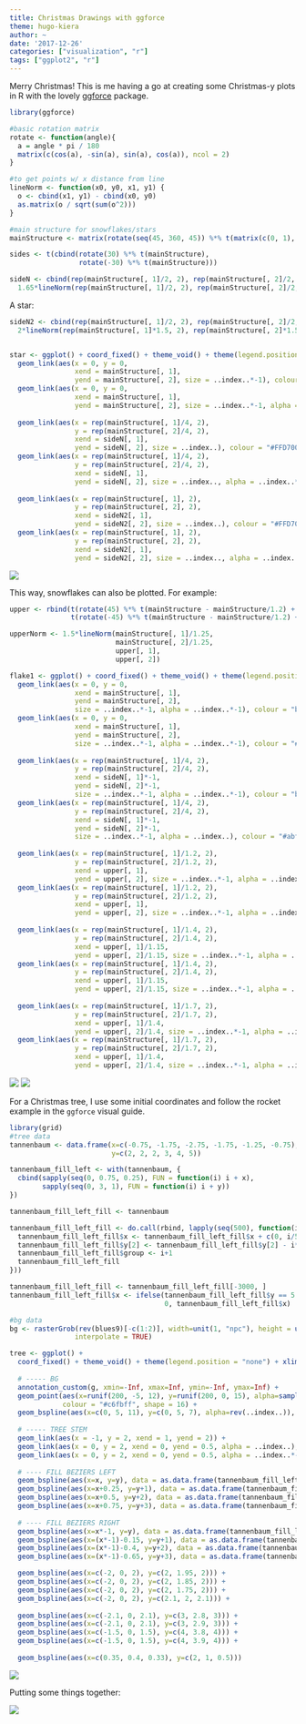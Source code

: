 ```yaml
---
title: Christmas Drawings with ggforce
theme: hugo-kiera
author: ~
date: '2017-12-26'
categories: ["visualization", "r"]
tags: ["ggplot2", "r"]
---
```


Merry Christmas! This is me having a go at creating some Christmas-y plots in R with the lovely [ggforce](https://cran.r-project.org/web/packages/ggforce/vignettes/Visual_Guide.html) package.

```r
library(ggforce)

#basic rotation matrix
rotate <- function(angle){
  a = angle * pi / 180
  matrix(c(cos(a), -sin(a), sin(a), cos(a)), ncol = 2)
}

#to get points w/ x distance from line
lineNorm <- function(x0, y0, x1, y1) {
  o <- cbind(x1, y1) - cbind(x0, y0)
  as.matrix(o / sqrt(sum(o^2)))
}

#main structure for snowflakes/stars
mainStructure <- matrix(rotate(seq(45, 360, 45)) %*% t(matrix(c(0, 1), ncol = 2)), ncol = 2, byrow = F)

sides <- t(cbind(rotate(30) %*% t(mainStructure),
                 rotate(-30) %*% t(mainStructure)))

sideN <- cbind(rep(mainStructure[, 1]/2, 2), rep(mainStructure[, 2]/2, 2)) + 
  1.65*lineNorm(rep(mainStructure[, 1]/2, 2), rep(mainStructure[, 2]/2, 2), sides[, 1]/2, sides[, 2]/2)
```

A star:

```r
sideN2 <- cbind(rep(mainStructure[, 1]/2, 2), rep(mainStructure[, 2]/2, 2)) + 
  2*lineNorm(rep(mainStructure[, 1]*1.5, 2), rep(mainStructure[, 2]*1.5, 2), sides[, 1], sides[, 2])


star <- ggplot() + coord_fixed() + theme_void() + theme(legend.position = "none") +
  geom_link(aes(x = 0, y = 0, 
                xend = mainStructure[, 1], 
                yend = mainStructure[, 2], size = ..index..*-1), colour = "#FFD700") +
  geom_link(aes(x = 0, y = 0, 
                xend = mainStructure[, 1], 
                yend = mainStructure[, 2], size = ..index..*-1, alpha = ..index..), colour = "#ffeb7f") +
  
  geom_link(aes(x = rep(mainStructure[, 1]/4, 2),
                y = rep(mainStructure[, 2]/4, 2),
                xend = sideN[, 1],
                yend = sideN[, 2], size = ..index..), colour = "#FFD700") +
  geom_link(aes(x = rep(mainStructure[, 1]/4, 2),
                y = rep(mainStructure[, 2]/4, 2),
                xend = sideN[, 1],
                yend = sideN[, 2], size = ..index.., alpha = ..index..*-1), colour = "#fff7cc") +
  
  geom_link(aes(x = rep(mainStructure[, 1], 2),
                y = rep(mainStructure[, 2], 2),
                xend = sideN2[, 1],
                yend = sideN2[, 2], size = ..index..), colour = "#FFD700") +
  geom_link(aes(x = rep(mainStructure[, 1], 2),
                y = rep(mainStructure[, 2], 2),
                xend = sideN2[, 1],
                yend = sideN2[, 2], size = ..index.., alpha = ..index..), colour = "#fff7cc")
```

![](/img/christmas-drawings-ggforce/ggforce-star.png)

This way, snowflakes can also be plotted. For example:

```r
upper <- rbind(t(rotate(45) %*% t(mainStructure - mainStructure/1.2) + t(mainStructure/1.2)),
               t(rotate(-45) %*% t(mainStructure - mainStructure/1.2) + t(mainStructure/1.2)))

upperNorm <- 1.5*lineNorm(mainStructure[, 1]/1.25,
                          mainStructure[, 2]/1.25,
                          upper[, 1],
                          upper[, 2])

flake1 <- ggplot() + coord_fixed() + theme_void() + theme(legend.position = "none") +
  geom_link(aes(x = 0, y = 0, 
                xend = mainStructure[, 1], 
                yend = mainStructure[, 2], 
                size = ..index..*-1, alpha = ..index..*-1), colour = "blue") +
  geom_link(aes(x = 0, y = 0, 
                xend = mainStructure[, 1], 
                yend = mainStructure[, 2], 
                size = ..index..*-1, alpha = ..index..*-1), colour = "#c6fbff") +
  
  geom_link(aes(x = rep(mainStructure[, 1]/4, 2),
                y = rep(mainStructure[, 2]/4, 2),
                xend = sideN[, 1]*-1,
                yend = sideN[, 2]*-1,
                size = ..index..*-1, alpha = ..index..*-1), colour = "blue") +
  geom_link(aes(x = rep(mainStructure[, 1]/4, 2),
                y = rep(mainStructure[, 2]/4, 2),
                xend = sideN[, 1]*-1,
                yend = sideN[, 2]*-1,
                size = ..index..*-1, alpha = ..index..), colour = "#abf0ff") +
  
  geom_link(aes(x = rep(mainStructure[, 1]/1.2, 2),
                y = rep(mainStructure[, 2]/1.2, 2),
                xend = upper[, 1],
                yend = upper[, 2], size = ..index..*-1, alpha = ..index..), colour = "blue") +
  geom_link(aes(x = rep(mainStructure[, 1]/1.2, 2),
                y = rep(mainStructure[, 2]/1.2, 2),
                xend = upper[, 1],
                yend = upper[, 2], size = ..index..*-1, alpha = ..index..), colour = "#c6fbff") +
  
  geom_link(aes(x = rep(mainStructure[, 1]/1.4, 2),
                y = rep(mainStructure[, 2]/1.4, 2),
                xend = upper[, 1]/1.15,
                yend = upper[, 2]/1.15, size = ..index..*-1, alpha = ..index..), colour = "blue") +
  geom_link(aes(x = rep(mainStructure[, 1]/1.4, 2),
                y = rep(mainStructure[, 2]/1.4, 2),
                xend = upper[, 1]/1.15,
                yend = upper[, 2]/1.15, size = ..index..*-1, alpha = ..index..), colour = "#c6fbff") +
  
  geom_link(aes(x = rep(mainStructure[, 1]/1.7, 2),
                y = rep(mainStructure[, 2]/1.7, 2),
                xend = upper[, 1]/1.4,
                yend = upper[, 2]/1.4, size = ..index..*-1, alpha = ..index..), colour = "blue") +
  geom_link(aes(x = rep(mainStructure[, 1]/1.7, 2),
                y = rep(mainStructure[, 2]/1.7, 2),
                xend = upper[, 1]/1.4,
                yend = upper[, 2]/1.4, size = ..index..*-1, alpha = ..index..), colour = "#c6fbff")
```

![](/img/christmas-drawings-ggforce/ggforce-flake1.png)
![](/img/christmas-drawings-ggforce/ggforce-flake2.png)

For a Christmas tree, I use some initial coordinates and follow the rocket example in the `ggforce` visual guide.

```r
library(grid)
#tree data
tannenbaum <- data.frame(x=c(-0.75, -1.75, -2.75, -1.75, -1.25, -0.75),
                         y=c(2, 2, 2, 3, 4, 5))

tannenbaum_fill_left <- with(tannenbaum, {
  cbind(sapply(seq(0, 0.75, 0.25), FUN = function(i) i + x),
        sapply(seq(0, 3, 1), FUN = function(i) i + y))
})

tannenbaum_fill_left_fill <- tannenbaum

tannenbaum_fill_left_fill <- do.call(rbind, lapply(seq(500), function(i) {
  tannenbaum_fill_left_fill$x <- tannenbaum_fill_left_fill$x + c(0, i/500)
  tannenbaum_fill_left_fill$y[2] <- tannenbaum_fill_left_fill$y[2] - i*0.3/500
  tannenbaum_fill_left_fill$group <- i+1
  tannenbaum_fill_left_fill
}))

tannenbaum_fill_left_fill <- tannenbaum_fill_left_fill[-3000, ]
tannenbaum_fill_left_fill$x <- ifelse(tannenbaum_fill_left_fill$y == 5 & tannenbaum_fill_left_fill$x > 0,
                                      0, tannenbaum_fill_left_fill$x)

#bg data
bg <- rasterGrob(rev(blues9)[-c(1:2)], width=unit(1, "npc"), height = unit(1, "npc"), 
                interpolate = TRUE)

tree <- ggplot() + 
  coord_fixed() + theme_void() + theme(legend.position = "none") + xlim(-5, 12) + ylim(0, 15) + 
  
  # ----- BG
  annotation_custom(g, xmin=-Inf, xmax=Inf, ymin=-Inf, ymax=Inf) +
  geom_point(aes(x=runif(200, -5, 12), y=runif(200, 0, 15), alpha=sample(1:10, 200, replace=TRUE)),
             colour = "#c6fbff", shape = 16) +
  geom_bspline(aes(x=c(0, 5, 11), y=c(0, 5, 7), alpha=rev(..index..)), size = 2, colour="gold") +
  
  # ----- TREE STEM
  geom_link(aes(x = -1, y = 2, xend = 1, yend = 2)) +
  geom_link(aes(x = 0, y = 2, xend = 0, yend = 0.5, alpha = ..index..), colour = "#262118", size = 15, n = 200) +
  geom_link(aes(x = 0, y = 2, xend = 0, yend = 0.5, alpha = ..index..*-2), colour = "#53350A", size = 15, n = 200) +
  
  # ---- FILL BEZIERS LEFT
  geom_bspline(aes(x=x, y=y), data = as.data.frame(tannenbaum_fill_left_fill), colour = "#222721") +
  geom_bspline(aes(x=x+0.25, y=y+1), data = as.data.frame(tannenbaum_fill_left_fill), colour = "#075600") +
  geom_bspline(aes(x=x+0.5, y=y+2), data = as.data.frame(tannenbaum_fill_left_fill), colour = "#222721") +
  geom_bspline(aes(x=x+0.75, y=y+3), data = as.data.frame(tannenbaum_fill_left_fill), colour = "#075600") +
  
  # ---- FILL BEZIERS RIGHT
  geom_bspline(aes(x=x*-1, y=y), data = as.data.frame(tannenbaum_fill_left_fill), colour = "#075600") +
  geom_bspline(aes(x=(x*-1)-0.15, y=y+1), data = as.data.frame(tannenbaum_fill_left_fill), colour = "#222721") +
  geom_bspline(aes(x=(x*-1)-0.4, y=y+2), data = as.data.frame(tannenbaum_fill_left_fill), colour = "#1d2f0c") +
  geom_bspline(aes(x=(x*-1)-0.65, y=y+3), data = as.data.frame(tannenbaum_fill_left_fill), colour = "#075600") +

  geom_bspline(aes(x=c(-2, 0, 2), y=c(2, 1.95, 2))) +
  geom_bspline(aes(x=c(-2, 0, 2), y=c(2, 1.85, 2))) +
  geom_bspline(aes(x=c(-2, 0, 2), y=c(2, 1.75, 2))) +
  geom_bspline(aes(x=c(-2, 0, 2), y=c(2.1, 2, 2.1))) +
  
  geom_bspline(aes(x=c(-2.1, 0, 2.1), y=c(3, 2.8, 3))) +
  geom_bspline(aes(x=c(-2.1, 0, 2.1), y=c(3, 2.9, 3))) +
  geom_bspline(aes(x=c(-1.5, 0, 1.5), y=c(4, 3.8, 4))) +
  geom_bspline(aes(x=c(-1.5, 0, 1.5), y=c(4, 3.9, 4))) +
  
  geom_bspline(aes(x=c(0.35, 0.4, 0.33), y=c(2, 1, 0.5)))
```

![](/img/christmas-drawings-ggforce/ggforce-tree.png)

Putting some things together:

![](/img/christmas-drawings-ggforce/ggforce-card.png)